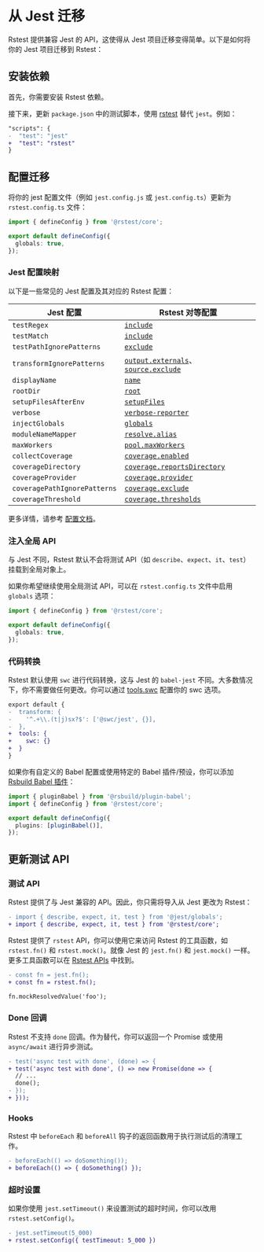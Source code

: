 # 从 Jest 迁移

Rstest 提供兼容 Jest 的 API，这使得从 Jest 项目迁移变得简单。以下是如何将你的 Jest 项目迁移到 Rstest：

## 安装依赖

首先，你需要安装 Rstest 依赖。


<PackageManagerTabs command="add @rstest/core -D" />

接下来，更新 `package.json` 中的测试脚本，使用 [rstest](/guide/basic/cli) 替代 `jest`。例如：

```diff
"scripts": {
-  "test": "jest"
+  "test": "rstest"
}
```

## 配置迁移

将你的 jest 配置文件（例如 `jest.config.js` 或 `jest.config.ts`）更新为 `rstest.config.ts` 文件：

```ts title='rstest.config.ts'
import { defineConfig } from '@rstest/core';

export default defineConfig({
  globals: true,
});
```

### Jest 配置映射

以下是一些常见的 Jest 配置及其对应的 Rstest 配置：

| Jest 配置                    | Rstest 对等配置                                                                                                    |
| ---------------------------- | ------------------------------------------------------------------------------------------------------------------ |
| `testRegex`                  | [`include`](/config/test/include)                                                                                  |
| `testMatch`                  | [`include`](/config/test/include)                                                                                  |
| `testPathIgnorePatterns`     | [`exclude`](/config/test/exclude)                                                                                  |
| `transformIgnorePatterns`    | [`output.externals`](/config/build/output#outputexternals)、[`source.exclude`](/config/build/source#sourceexclude) |
| `displayName`                | [`name`](/config/test/name)                                                                                        |
| `rootDir`                    | [`root`](/config/test/root)                                                                                        |
| `setupFilesAfterEnv`         | [`setupFiles`](/config/test/setupFiles)                                                                            |
| `verbose`                    | [`verbose-reporter`](/config/test/reporters#verbose-reporter)                                                      |
| `injectGlobals`              | [`globals`](/config/test/globals)                                                                                  |
| `moduleNameMapper`           | [`resolve.alias`](/config/build/resolve#resolvealias)                                                              |
| `maxWorkers`                 | [`pool.maxWorkers`](/config/test/pool)                                                                             |
| `collectCoverage`            | [`coverage.enabled`](/config/test/coverage#enabled)                                                                |
| `coverageDirectory`          | [`coverage.reportsDirectory`](/config/test/coverage#reportsdirectory)                                              |
| `coverageProvider`           | [`coverage.provider`](/config/test/coverage#provider)                                                              |
| `coveragePathIgnorePatterns` | [`coverage.exclude`](/config/test/coverage#exclude)                                                                |
| `coverageThreshold`          | [`coverage.thresholds`](/config/test/coverage#thresholds)                                                          |

更多详情，请参考 [配置文档](/config)。

### 注入全局 API

与 Jest 不同，Rstest 默认不会将测试 API（如 `describe`、`expect`、`it`、`test`）挂载到全局对象上。

如果你希望继续使用全局测试 API，可以在 `rstest.config.ts` 文件中启用 `globals` 选项：

```ts title='rstest.config.ts'
import { defineConfig } from '@rstest/core';

export default defineConfig({
  globals: true,
});
```

### 代码转换

Rstest 默认使用 `swc` 进行代码转换，这与 Jest 的 `babel-jest` 不同。大多数情况下，你不需要做任何更改。你可以通过 [tools.swc](/config/build/tools#toolsswc) 配置你的 swc 选项。

```diff
export default {
-  transform: {
-    '^.+\\.(t|j)sx?$': ['@swc/jest', {}],
-  },
+  tools: {
+    swc: {}
+  }
}
```

如果你有自定义的 Babel 配置或使用特定的 Babel 插件/预设，你可以添加 [Rsbuild Babel 插件](https://rsbuild.rs/zh/plugins/list/plugin-babel)：

```ts title='rstest.config.ts'
import { pluginBabel } from '@rsbuild/plugin-babel';
import { defineConfig } from '@rstest/core';

export default defineConfig({
  plugins: [pluginBabel()],
});
```

## 更新测试 API

### 测试 API

Rstest 提供了与 Jest 兼容的 API。因此，你只需将导入从 Jest 更改为 Rstest：

```diff
- import { describe, expect, it, test } from '@jest/globals';
+ import { describe, expect, it, test } from '@rstest/core';
```

Rstest 提供了 `rstest` API，你可以使用它来访问 Rstest 的工具函数，如 `rstest.fn()` 和 `rstest.mock()`。就像 Jest 的 `jest.fn()` 和 `jest.mock()` 一样。更多工具函数可以在 [Rstest APIs](/api/) 中找到。

```diff
- const fn = jest.fn();
+ const fn = rstest.fn();

fn.mockResolvedValue('foo');
```

### Done 回调

Rstest 不支持 `done` 回调。作为替代，你可以返回一个 Promise 或使用 `async/await` 进行异步测试。

```diff
- test('async test with done', (done) => {
+ test('async test with done', () => new Promise(done => {
  // ...
  done();
- });
+ }));
```

### Hooks

Rstest 中 `beforeEach` 和 `beforeAll` 钩子的返回函数用于执行测试后的清理工作。

```diff
- beforeEach(() => doSomething());
+ beforeEach(() => { doSomething() });
```

### 超时设置

如果你使用 `jest.setTimeout()` 来设置测试的超时时间，你可以改用 `rstest.setConfig()`。

```diff
- jest.setTimeout(5_000)
+ rstest.setConfig({ testTimeout: 5_000 })
```
